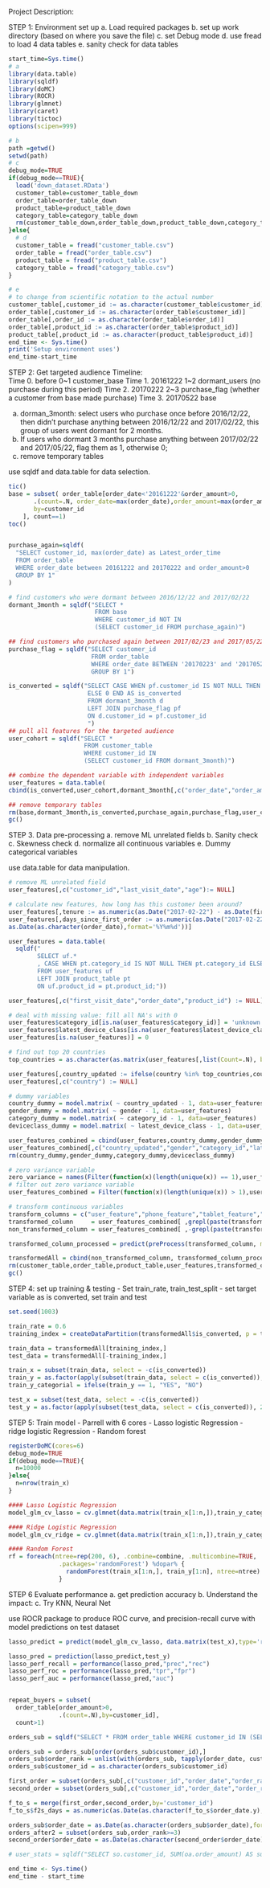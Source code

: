 Project Description: 

STEP 1: Environment set up
    a. Load required packages
    b. set up work directory (based on where you save the file)
    c. set Debug mode
    d. use fread to load 4 data tables
    e. sanity check for data tables
    
```r
start_time=Sys.time()
# a
library(data.table)
library(sqldf)
library(doMC)
library(ROCR)
library(glmnet)
library(caret)
library(tictoc)
options(scipen=999)

# b
path =getwd()
setwd(path)
# c
debug_mode=TRUE
if(debug_mode==TRUE){
  load('down_dataset.RData')
  customer_table=customer_table_down
  order_table=order_table_down
  product_table=product_table_down
  category_table=category_table_down
  rm(customer_table_down,order_table_down,product_table_down,category_table_down)
}else{
  # d
  customer_table = fread("customer_table.csv")
  order_table = fread("order_table.csv")
  product_table = fread("product_table.csv")
  category_table = fread("category_table.csv")
}

# e
# to change from scientific notation to the actual number
customer_table[,customer_id := as.character(customer_table$customer_id)]
order_table[,customer_id := as.character(order_table$customer_id)]
order_table[,order_id := as.character(order_table$order_id)]
order_table[,product_id := as.character(order_table$product_id)]
product_table[,product_id := as.character(product_table$product_id)]
end_time <- Sys.time()
print('Setup environment uses')
end_time-start_time
```

STEP 2: Get targeted audience 
  Timeline:               
   Time 0. before          0~1  customer_base
   Time 1. 20161222        1~2  dormant_users (no purchase during this period)
   Time 2. 20170222        2~3  purchase_flag (whether a customer from base made purchase)
   Time 3. 20170522 
   base 

  a. dorman_3month: select users who purchase once before 2016/12/22, then didn't purchase anything between 2016/12/22 and 2017/02/22, this group of users went dormant for 2 months.
  b. If users who dormant 3 months purchase anything between 2017/02/22 and 2017/05/22, flag them as 1, otherwise 0;
  c. remove temporary tables

  use sqldf and data.table for data selection.
```r

tic()
base = subset( order_table[order_date<'20161222'&order_amount>0,
       .(count=.N, order_date=max(order_date),order_amount=max(order_amount),product_id=max(product_id)),
       by=customer_id
    ], count==1)
toc()


purchase_again=sqldf(
  "SELECT customer_id, max(order_date) as Latest_order_time
  FROM order_table
  WHERE order_date between 20161222 and 20170222 and order_amount>0
  GROUP BY 1"
)

# find customers who were dormant between 2016/12/22 and 2017/02/22
dormant_3month = sqldf("SELECT * 
                        FROM base 
                        WHERE customer_id NOT IN 
                        (SELECT customer_id FROM purchase_again)")

## find customers who purchased again between 2017/02/23 and 2017/05/22
purchase_flag = sqldf("SELECT customer_id
                       FROM order_table
                       WHERE order_date BETWEEN '20170223' and '20170522'
                       GROUP BY 1")

is_converted = sqldf("SELECT CASE WHEN pf.customer_id IS NOT NULL THEN 1
                      ELSE 0 END AS is_converted 
                      FROM dormant_3month d
                      LEFT JOIN purchase_flag pf
                      ON d.customer_id = pf.customer_id
                      ")
## pull all features for the targeted audience
user_cohort = sqldf("SELECT * 
                     FROM customer_table
                     WHERE customer_id IN 
                     (SELECT customer_id FROM dormant_3month)")

## combine the dependent variable with independent variables
user_features = data.table(
cbind(is_converted,user_cohort,dormant_3month[,c("order_date","order_amount","product_id")]))

## remove temporary tables
rm(base,dormant_3month,is_converted,purchase_again,purchase_flag,user_cohort)
gc()

```

STEP 3. Data pre-processing
  a. remove ML unrelated fields
  b. Sanity check
  c. Skewness check
  d. normalize all continuous variables
  e. Dummy categorical variables

  use data.table for data manipulation.
```r
# remove ML unrelated field
user_features[,c("customer_id","last_visit_date","age"):= NULL]

# calculate new features, how long has this customer been around?
user_features[,tenure := as.numeric(as.Date("2017-02-22") - as.Date(first_visit_date))]
user_features[,days_since_first_order := as.numeric(as.Date("2017-02-22") -
as.Date(as.character(order_date),format='%Y%m%d'))]

user_features = data.table(
  sqldf(" 
        SELECT uf.*
        , CASE WHEN pt.category_id IS NOT NULL THEN pt.category_id ELSE 'unknown' END AS category_id
        FROM user_features uf
        LEFT JOIN product_table pt
        ON uf.product_id = pt.product_id;"))

user_features[,c("first_visit_date","order_date","product_id") := NULL]

# deal with missing value: fill all NA's with 0
user_features$category_id[is.na(user_features$category_id)] = 'unknown'
user_features$latest_device_class[is.na(user_features$latest_device_class)] = 'unknown'
user_features[is.na(user_features)] = 0

# find out top 20 countries
top_countries = as.character(as.matrix(user_features[,list(Count=.N), by = country][order(-Count)][1:30][,.(country)]))

user_features[,country_updated := ifelse(country %in% top_countries,country,'others')]
user_features[,c("country") := NULL]

# dummy variables
country_dummy = model.matrix( ~ country_updated - 1, data=user_features)
gender_dummy = model.matrix( ~ gender - 1, data=user_features)
category_dummy = model.matrix( ~ category_id - 1, data=user_features)
deviceclass_dummy = model.matrix( ~ latest_device_class - 1, data=user_features)

user_features_combined = cbind(user_features,country_dummy,gender_dummy,category_dummy,deviceclass_dummy)
user_features_combined[,c("country_updated","gender","category_id","latest_device_class") := NULL]
rm(country_dummy,gender_dummy,category_dummy,deviceclass_dummy)

# zero variance variable
zero_variance = names(Filter(function(x)(length(unique(x)) == 1),user_features_combined))
# filter out zero variance variable
user_features_combined = Filter(function(x)(length(unique(x)) > 1),user_features_combined)

# transform continuous variables
transform_columns = c("user_feature","phone_feature","tablet_feature","family_size","number_of_devices","tenure","order_amount","days_since_first_order")
transformed_column     = user_features_combined[ ,grepl(paste(transform_columns, collapse = "|"),names(user_features_combined)),with = FALSE]
non_transformed_column = user_features_combined[ ,-grepl(paste(transform_columns, collapse = "|"),names(user_features_combined)),with = FALSE]

transformed_column_processed = predict(preProcess(transformed_column, method = c("BoxCox","scale")),transformed_column)

transformedAll = cbind(non_transformed_column, transformed_column_processed)
rm(customer_table,order_table,product_table,user_features,transformed_column_processed,transformed_column,non_transformed_column)
gc()
```


STEP 4: set up training & testing
  - Set train_rate, train_test_split
  - set target variable as is converted, set train and test
```r
set.seed(1003)

train_rate = 0.6
training_index = createDataPartition(transformedAll$is_converted, p = train_rate, list = FALSE, times = 1)

train_data = transformedAll[training_index,]
test_data = transformedAll[-training_index,]

train_x = subset(train_data, select = -c(is_converted))
train_y = as.factor(apply(subset(train_data, select = c(is_converted)), 2, as.factor))
train_y_categorial = ifelse(train_y == 1, "YES", "NO")

test_x = subset(test_data, select = -c(is_converted))
test_y = as.factor(apply(subset(test_data, select = c(is_converted)), 2, as.factor))
```


STEP 5: Train model
  - Parrell with 6 cores
  - Lasso logistic Regression
  - ridge logistic Regression
  - Random forest

```r
registerDoMC(cores=6)
debug_mode=TRUE
if(debug_mode==TRUE){
  n=10000
}else{
  n=nrow(train_x)
}

#### Lasso Logistic Regression
model_glm_cv_lasso = cv.glmnet(data.matrix(train_x[1:n,]),train_y_categorial[1:n],alpha = 1,family="binomial",type.measure="auc",parallel=TRUE)

#### Ridge Logistic Regression
model_glm_cv_ridge = cv.glmnet(data.matrix(train_x[1:n,]),train_y_categorial[1:n],alpha = 0,family="binomial",type.measure="auc",parallel=TRUE)

#### Random Forest
rf = foreach(ntree=rep(200, 6), .combine=combine, .multicombine=TRUE,
              .packages='randomForest') %dopar% {
                randomForest(train_x[1:n,], train_y[1:n], ntree=ntree)
              }
```

STEP 6 Evaluate performance
  a. get prediction accuracy
  b. Understand the impact: 
  c. Try KNN, Neural Net
  
use ROCR package to produce ROC curve, and precision-recall curve with model predictions on test dataset
```r


lasso_predict = predict(model_glm_cv_lasso, data.matrix(test_x),type='response')

lasso_pred = prediction(lasso_predict,test_y)
lasso_perf_recall = performance(lasso_pred,"prec","rec")
lasso_perf_roc = performance(lasso_pred,"tpr","fpr")
lasso_perf_auc = performance(lasso_pred,"auc")


repeat_buyers = subset(
  order_table[order_amount>0,
              .(count=.N),by=customer_id],
  count>1)

orders_sub = sqldf("SELECT * FROM order_table WHERE customer_id IN (SELECT customer_id FROM repeat_buyers GROUP BY 1)");

orders_sub = orders_sub[order(orders_sub$customer_id),]
orders_sub$order_rank = unlist(with(orders_sub, tapply(order_date, customer_id, function(x) rank(x, ties.method= "first"))))
orders_sub$customer_id = as.character(orders_sub$customer_id)

first_order = subset(orders_sub[,c("customer_id","order_date","order_rank")],order_rank==1)
second_order = subset(orders_sub[,c("customer_id","order_date","order_rank")],order_rank==2)

f_to_s = merge(first_order,second_order,by='customer_id')
f_to_s$f2s_days = as.numeric(as.Date(as.character(f_to_s$order_date.y),format='%Y%m%d') - as.Date(as.character(f_to_s$order_date.x),format='%Y%m%d'))

orders_sub$order_date = as.Date(as.character(orders_sub$order_date),format='%Y%m%d')
orders_after2 = subset(orders_sub,order_rank>=3)
second_order$order_date = as.Date(as.character(second_order$order_date),format='%Y%m%d')

# user_stats = sqldf("SELECT so.customer_id, SUM(oa.order_amount) AS sum_rev FROM second_order so INNER JOIN orders_after2 oa ON so.customer_id = so.customer_id WHERE oa.order_date - so.order_date <= 183 GROUP BY 1;")

end_time <- Sys.time()
end_time - start_time
```




